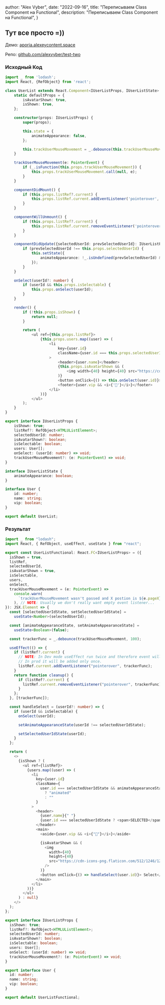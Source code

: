 
  author: "Alex Vyber",
  date: "2022-09-16",
  title: "Переписываем Class Component на Functional",
  description: "Переписываем Class Component на Functional",
}


## Тут все просто =))

Демо: [aporia.alexeycontent.space](https://aporia.alexeycontent.space/)

Репо: [github.com/alexvyber/test-two](https://github.com/alexvyber/test-two)

### Исходный Код

```TypeScript
import _ from 'lodash';
import React, {RefObject} from 'react';

class UserList extends React.Component<IUserListProps, IUserListState> {
	static defaultProps = {
		isAvatarShown: true,
		isShown: true,
	};

	constructor(props: IUserListProps) {
		super(props);

		this.state = {
			animateAppearance: false,
		};

		this.trackUserMouseMovement = _.debounce(this.trackUserMouseMovement.bind(this), 100);
	}

	trackUserMouseMovement(e: PointerEvent) {
		if (_.isFunction(this.props.trackUserMouseMovement)) {
			this.props.trackUserMouseMovement.call(null, e);
		}
	}

	componentDidMount() {
		if (this.props.listRef?.current) {
			this.props.listRef.current.addEventListener('pointerover', this.trackUserMouseMovement);
		}
	}

	componentWillUnmount() {
		if (this.props.listRef?.current) {
			this.props.listRef.current.removeEventListener('pointerover', this.trackUserMouseMovement);
		}
	}

	componentDidUpdate({selectedUserId: prevSelectedUserId}: IUserListProps) {
		if (prevSelectedUserId !== this.props.selectedUserId) {
			this.setState({
				animateAppearance: !_.isUndefined(prevSelectedUserId) && !_.isUndefined(this.props.selectedUserId),
			});
		}
	}

	onSelect(userId?: number) {
		if (userId && this.props.isSelectable) {
			this.props.onSelect(userId);
		}
	}

	render() {
		if (!this.props.isShown) {
			return null;
		}

		return (
			<ul ref={this.props.listRef}>
				{this.props.users.map((user) => (
					<li
						key={user.id}
						className={user.id === this.props.selectedUserId && this.state.animateAppearance ? 'animated' : ''}
					>
						<header>{user.name}</header>
						{this.props.isAvatarShown && (
							<img width={40} height={40} src="https://cdn-icons-png.flaticon.com/512/1246/1246351.png?w=360" />
						)}
						<button onClick={() => this.onSelect(user.id)}> Select</button>
						<footer>{user.vip && <i>{'👑'}</i>}</footer>
					</li>
				))}
			</ul>
		);
	}
}

export interface IUserListProps {
	isShown: true;
	listRef?: RefObject<HTMLUListElement>;
	selectedUserId: number;
	isAvatarShown?: boolean;
	isSelectable: boolean;
	users: User[];
	onSelect: (userId: number) => void;
	trackUserMouseMovement?: (e: PointerEvent) => void;
}

interface IUserListState {
	animateAppearance: boolean;
}

interface User {
	id: number;
	name: string;
	vip: boolean;
}

export default UserList;

```

### Результат

```TypeScript
import _ from "lodash";
import React, { RefObject, useEffect, useState } from "react";

export const UserListFunctional: React.FC<IUserListProps> = ({
  isShown = true,
  listRef,
  selectedUserId,
  isAvatarShown = true,
  isSelectable,
  users,
  onSelect,
  trackUserMouseMovement = (e: PointerEvent) =>
    console.warn(
      `trackUserMouseMovement wasn't passed and X postion is ${e.pageX}`
    ), // NOTE: Usually we don't really want empty event listener...
}): JSX.Element => {
  const [selectedUserIdState, setSelectedUserIdState] =
    useState<Number>(selectedUserId);

  const [animateAppearanceState, setAnimateAppearanceState] =
    useState<Boolean>(false);

  const trackerFunc = _.debounce(trackUserMouseMovement, 100);

  useEffect(() => {
    if (listRef?.current) {
      // NOTE: In Dev mode useEffect run twice and therefore event will be added twice
      // In prod it will be added only once.
      listRef.current.addEventListener("pointerover", trackerFunc);
    }
    return function cleanup() {
      if (listRef?.current) {
        listRef.current.removeEventListener("pointerover", trackerFunc);
      }
    };
  }, [trackerFunc]);

  const handleSelect = (userId?: number) => {
    if (userId && isSelectable) {
      onSelect(userId);

      setAnimateAppearanceState(userId !== selectedUserIdState);

      setSelectedUserIdState(userId);
    }
  };

  return (
    <>
      {isShown ? (
        <ul ref={listRef}>
          {users.map((user) => (
            <li
              key={user.id}
              className={
                user.id === selectedUserIdState && animateAppearanceState
                  ? "animated"
                  : ""
              }
            >
              <header>
                {user.name}{" "}
                {user.id === selectedUserIdState ? <span>SELECTED</span> : null}
              </header>
              <main>
                <aside>{user.vip && <i>{"👑"}</i>}</aside>

                {isAvatarShown && (
                  <img
                    width={40}
                    height={40}
                    src="https://cdn-icons-png.flaticon.com/512/1246/1246351.png?w=360"
                  />
                )}
                <button onClick={() => handleSelect(user.id)}> Select</button>
              </main>
            </li>
          ))}
        </ul>
      ) : null}
    </>
  );
};

export interface IUserListProps {
  isShown: true;
  listRef?: RefObject<HTMLUListElement>;
  selectedUserId: number;
  isAvatarShown?: boolean;
  isSelectable: boolean;
  users: User[];
  onSelect: (userId: number) => void;
  trackUserMouseMovement?: (e: PointerEvent) => void;
}

export interface User {
  id: number;
  name: string;
  vip: boolean;
}

export default UserListFunctional;
```
